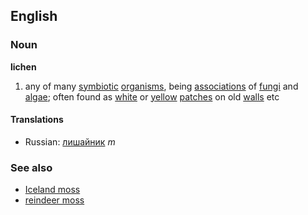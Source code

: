 ==English==
===Noun===
{{wikipedia}}
'''lichen'''
# any of many [[symbiotic]] [[organism]]s, being [[association]]s of [[fungi]] and [[algae]]; often found as [[white]] or [[yellow]] [[patch]]es on old [[wall]]s etc
====Translations====
{{top}}
{{mid}}
*Russian: [[лишайник]] ''m''
{{bottom}}

===See also===
*[[Iceland moss]]
*[[reindeer moss]]